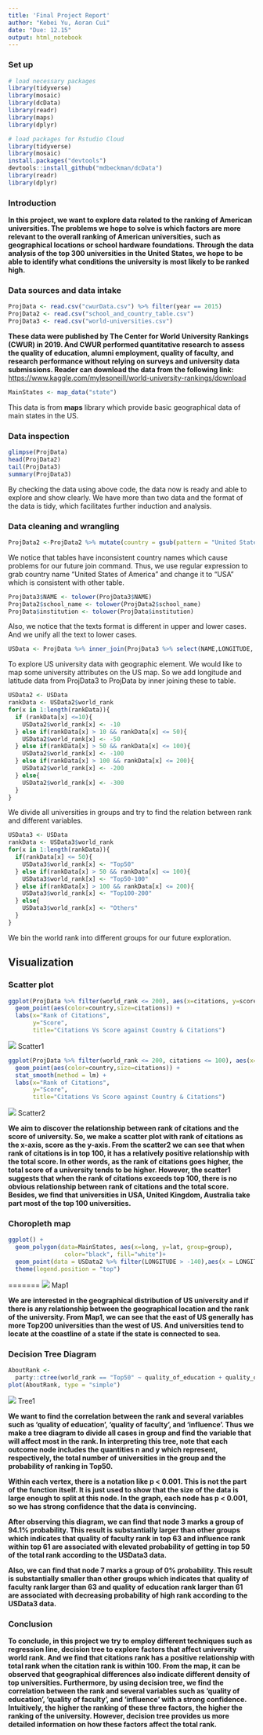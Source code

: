 ```yaml
---
title: 'Final Project Report'
author: "Kebei Yu, Aoran Cui"
date: "Due: 12.15"
output: html_notebook
---
```

### Set up
```r
# load necessary packages
library(tidyverse)
library(mosaic)
library(dcData)
library(readr)
library(maps)
library(dplyr)
```

```r
# load packages for Rstudio Cloud
library(tidyverse)
library(mosaic)
install.packages("devtools")
devtools::install_github("mdbeckman/dcData")
library(readr)
library(dplyr)
```
### Introduction
__In this project, we want to explore data related to the ranking of American universities. The problems we hope to solve is which factors are more relevant to the overall ranking of American universities, such as geographical locations or school hardware foundations. Through the data analysis of the top 300 universities in the United States, we hope to be able to identify what conditions the university is most likely to be ranked high.__

### Data sources and data intake
```r
ProjData <- read.csv("cwurData.csv") %>% filter(year == 2015)
ProjData2 <- read.csv("school_and_country_table.csv")
ProjData3 <- read.csv("world-universities.csv")
```
__These data were published by The Center for World University Rankings (CWUR) in 2019. And CWUR performed quantitative research to assess the quality of education, alumni employment, quality of faculty, and research performance without relying on surveys and university data submissions. Reader can download the data from the following link:__
<https://www.kaggle.com/mylesoneill/world-university-rankings/download>

```r
MainStates <- map_data("state")
```
This data is from __maps__ library which provide basic geographical data of main states in the US.

### Data inspection 
```r
glimpse(ProjData)
head(ProjData2)
tail(ProjData3)
summary(ProjData3)
```
By checking the data using above code, the data now is ready and able to explore and show clearly. We have more than two data and the format of the data is tidy, which facilitates further induction and analysis.

### Data cleaning and wrangling
```r
ProjData2 <-ProjData2 %>% mutate(country = gsub(pattern = "United States of America", replacement = "USA", country))
```
We notice that tables have inconsistent country names which cause problems for our future join command. Thus, we use regular expression to grab country name "United States of America" and change it to "USA" which is consistent with other table.

```r
ProjData3$NAME <- tolower(ProjData3$NAME)
ProjData2$school_name <- tolower(ProjData2$school_name)
ProjData$institution <- tolower(ProjData$institution)
```
Also, we notice that the texts format is different in upper and lower cases. And we unify all the text to lower cases.

```r
USData <- ProjData %>% inner_join(ProjData3 %>% select(NAME,LONGITUDE, LATITUDE), by = c("institution" = "NAME"))
```
To explore US university data with geographic element. We would like to map some university attributes on the US map. So we add longitude and latitude data from ProjData3 to ProjData by inner joining these to table.

```r
USData2 <- USData
rankData <- USData2$world_rank
for(x in 1:length(rankData)){
  if (rankData[x] <=10){
    USData2$world_rank[x] <- -10
  } else if(rankData[x] > 10 && rankData[x] <= 50){
    USData2$world_rank[x] <- -50
  } else if(rankData[x] > 50 && rankData[x] <= 100){
    USData2$world_rank[x] <- -100
  } else if(rankData[x] > 100 && rankData[x] <= 200){
    USData2$world_rank[x] <- -200
  } else{
    USData2$world_rank[x] <- -300
  }
}
```
We divide all universities in groups and try to find the relation between rank and different variables.

```r
USData3 <- USData
rankData <- USData3$world_rank
for(x in 1:length(rankData)){
  if(rankData[x] <= 50){
    USData3$world_rank[x] <- "Top50"
  } else if(rankData[x] > 50 && rankData[x] <= 100){
    USData3$world_rank[x] <- "Top50-100"
  } else if(rankData[x] > 100 && rankData[x] <= 200){
    USData3$world_rank[x] <- "Top100-200"
  } else{
    USData3$world_rank[x] <- "Others"
  }
}
```

We bin the world rank into different groups for our future exploration.

## Visualization
### Scatter plot
```r
ggplot(ProjData %>% filter(world_rank <= 200), aes(x=citations, y=score)) + 
  geom_point(aes(color=country,size=citations)) + 
  labs(x="Rank of Citations", 
       y="Score",
       title="Citations Vs Score against Country & Citations")
```
![](scatter.jpg)
Scatter1

```r
ggplot(ProjData %>% filter(world_rank <= 200, citations <= 100), aes(x=citations, y=score)) + 
  geom_point(aes(color=country,size=citations)) + 
  stat_smooth(method = lm) + 
  labs(x="Rank of Citations", 
       y="Score",
       title="Citations Vs Score against Country & Citations")
```
![](scatter2.jpg)
Scatter2

__We aim to discover the relationship between rank of citations and the score of university. So, we make a scatter plot with rank of citations as the x-axis, score as the y-axis. From the scatter2 we can see that when rank of citations is in top 100, it has a relatively positive relationship with the total score. In other words, as the rank of citations goes higher, the total score of a university tends to be higher. However, the scatter1 suggests that when the rank of citations exceeds top 100, there is no obvious relationship between rank of citations and the total score. Besides, we find that universities in USA, United Kingdom, Australia take part most of the top 100 universities.__

### Choropleth map
```r
ggplot() + 
  geom_polygon(data=MainStates, aes(x=long, y=lat, group=group),
                color="black", fill="white")+ 
  geom_point(data = USData2 %>% filter(LONGITUDE > -140),aes(x = LONGITUDE, y = LATITUDE, size = world_rank), color = "blue", alpha = .5) +
  theme(legend.position = "top")
```
=======
![](Map1.jpg)
Map1

__We are interested in the geographical distribution of US university and if there is any relationship between the geographical location and the rank of the university. From Map1, we can see that the east of US generally has more Top200 universities than the west of US. And universities tend to locate at the coastline of a state if the state is connected to sea.__ 

### Decision Tree Diagram

```r
AboutRank <-
  party::ctree(world_rank == "Top50" ~ quality_of_education + quality_of_faculty + publications + influence, data = USData3)
plot(AboutRank, type = "simple")
```
![](Tree1.png)
Tree1

__We want to find the correlation between the rank and several variables such as 'quality of education', 'quality of faculty', and 'influence'. Thus we make a tree diagram to divide all cases in group and find the variable that will affect most in the rank. In interpreting this tree, note that each outcome node includes the quantities n and y which represent, respectively, the total number of universities in the group and the probability of ranking in Top50.__

__Within each vertex, there is a notation like p < 0.001. This is not the part of the function itself. It is just used to show that the size of the data is large enough to split at this node. In the graph, each node has p < 0.001, so we has strong confidence that the data is convincing.__

__After observing this diagram, we can find that node 3 marks a group of 94.1% probability. This result is substantially larger than other groups which indicates that quality of faculty rank in top 63 and influence rank within top 61 are associated with elevated probability of getting in top 50 of the total rank according to the USData3 data.__

__Also, we can find that node 7 marks a group of 0% probability. This result is substantially smaller than other groups which indicates that quality of faculty rank larger than 63 and quality of education rank larger than 61 are associated with decreasing probability of high rank according to the USData3 data.__

### Conclusion

__To conclude, in this project we try to employ different techniques such as regression line, decision tree to explore factors that affect university world rank. And we find that citations rank has a positive relationship with total rank when the  citation rank is within 100. From the map, it can be observed that geographical differences also indicate different density of top universities. Furthermore, by using decision tree, we find the correlation between the rank and several variables such as 'quality of education', 'quality of faculty', and 'influence' with a strong confidence. Intuitively, the higher the ranking of these three factors, the higher the ranking of the university. However, decision tree provides us more detailed information on how these factors affect the total rank.__




